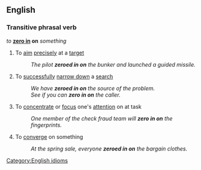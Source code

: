 ==English==

===Transitive phrasal verb===
''to'' '''[[zero in]] on''' ''something''
# To [[aim]] [[precisely]] at a [[target]]
#: ''The pilot '''zeroed in on''' the bunker and launched a guided missile.''
# To [[successful]]ly [[narrow down]] a [[search]]
#: ''We have '''zeroed in on''' the source of the problem.''
#: ''See if you can '''zero in on''' the caller.''
# To [[concentrate]] or [[focus]] one's [[attention]] on at task
#: ''One member of the check fraud team will '''zero in on''' the fingerprints.''
# To [[converge]] on something
#: ''At the spring sale, everyone '''zeroed in on''' the bargain clothes.''

[[Category:English idioms]]